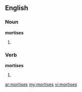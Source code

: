 ==English==

===Noun===
'''mortises'''

# {{plural of|[[mortise]]}}

===Verb===
'''mortises'''

# {{present participle of|[[mortise]]}}

[[ar:mortises]]
[[my:mortises]]
[[vi:mortises]]